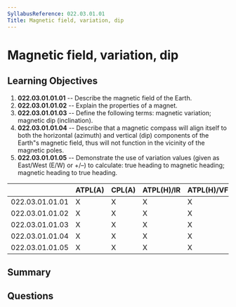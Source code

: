 ```yaml
---
SyllabusReference: 022.03.01.01
Title: Magnetic field, variation, dip
---
```


# Magnetic field, variation, dip

## Learning Objectives

1. **022.03.01.01.01** -- Describe the magnetic field of the Earth.
2. **022.03.01.01.02** -- Explain the properties of a magnet.
3. **022.03.01.01.03** -- Define the following terms: magnetic variation; magnetic
   dip (inclination).
4. **022.03.01.01.04** -- Describe that a magnetic compass will align itself to
   both the horizontal (azimuth) and vertical (dip) components of the Earth"s
   magnetic field, thus will not function in the vicinity of the magnetic poles.
5. **022.03.01.01.05** -- Demonstrate the use of variation values (given as
   East/West (E/W) or +/–) to calculate: true heading to magnetic heading;
   magnetic heading to true heading.

|                 | ATPL(A) | CPL(A) | ATPL(H)/IR | ATPL(H)/VFR | CPL(H) | IR  | CBIR(A) |
| --------------- | ------- | ------ | ---------- | ----------- | ------ | --- | ------- |
| 022.03.01.01.01 | X       | X      | X          | X           | X      | X   |         |
| 022.03.01.01.02 | X       | X      | X          | X           | X      | X   |         |
| 022.03.01.01.03 | X       | X      | X          | X           | X      | X   |         |
| 022.03.01.01.04 | X       | X      | X          | X           | X      | X   |         |
| 022.03.01.01.05 | X       | X      | X          | X           | X      | X   |         |

## Summary

## Questions
